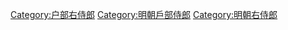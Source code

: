 [[Category:户部右侍郎|Category:户部右侍郎]]
[[Category:明朝戶部侍郎|Category:明朝戶部侍郎]]
[[Category:明朝右侍郎|Category:明朝右侍郎]]